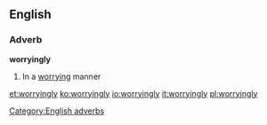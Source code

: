 ==English==

===Adverb===
'''worryingly'''

# In a [[worrying]] manner

[[Category:English adverbs]]

[[et:worryingly]]
[[ko:worryingly]]
[[io:worryingly]]
[[it:worryingly]]
[[pl:worryingly]]